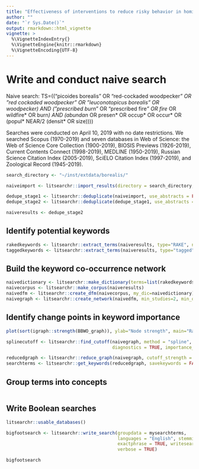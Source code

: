 ```yaml
---
title: "Effectiveness of interventions to reduce risky behavior in hominid cryptids"
author: ""
date: "`r Sys.Date()`"
output: rmarkdown::html_vignette
vignette: >
  %\VignetteIndexEntry{}
  %\VignetteEngine{knitr::rmarkdown}
  %\VignetteEncoding{UTF-8}
---
```


# Write and conduct naive search

Naive search: TS=(("picoides borealis" OR "red-cockaded woodpecker*" OR "red cockaded woodpecker" OR "leuconotopicus borealis" OR woodpecker) AND ("prescribed burn*" OR "prescribed fire*" OR fire* OR wildfire* OR burn*) AND (abundan* OR presen* OR occup* OR occur* OR (popul* NEAR/2 (densit* OR size))))

Searches were conducted on April 10, 2019 with no date restrictions. We searched Scopus (1970-2019) and seven databases in Web of Science: the Web of Science Core Collection (1900-2019), BIOSIS Previews (1926-2019), Current Contents Connect (1998-2019), MEDLINE (1950-2019), Russian Science Citation Index (2005-2019), SciELO Citation Index (1997-2019), and Zoological Record (1945-2019).


```r
search_directory <- "~/inst/extdata/borealis/"

naiveimport <- litsearchr::import_results(directory = search_directory, remove_duplicates = FALSE, clean_dataset = TRUE, save_full_dataset = FALSE)

dedupe_stage1 <- litsearchr::deduplicate(naiveimport, use_abstracts = FALSE, use_titles = TRUE, method = "quick")
dedupe_stage2 <- litsearchr::deduplicate(dedupe_stage1, use_abstracts = TRUE, use_titles = FALSE, doc_sim = .8, method = "tokens")

naiveresults <- dedupe_stage2

```

## Identify potential keywords

```r
rakedkeywords <- litsearchr::extract_terms(naiveresults, type="RAKE", new_stopwords = NULL, min_freq = 2, title = TRUE, abstract = TRUE, ngrams = TRUE, n=2)
taggedkeywords <- litsearchr::extract_terms(naiveresults, type="tagged", new_stopwords = NULL, min_freq = 2, title = TRUE, abstract = TRUE, ngrams = TRUE, n=2)

```

## Build the keyword co-occurrence network

```r
naivedictionary <- litsearchr::make_dictionary(terms=list(rakedkeywords, taggedkeywords))
naivecorpus <- litsearchr::make_corpus(naiveresults)
naivedfm <- litsearchr::create_dfm(naivecorpus, my_dic=naivedictionary)
naivegraph <- litsearchr::create_network(naivedfm, min_studies=2, min_occurrences = 2)
```

## Identify change points in keyword importance 

```r
plot(sort(igraph::strength(BBWO_graph)), ylab="Node strength", main="Ranked node strengths", xlab="Rank")
```

```r
splinecutoff <- litsearchr::find_cutoff(naivegraph, method = "spline", degrees = 2, knot_num = 3, 
                                        diagnostics = TRUE, importance_method = "strength")
```


```r
reducedgraph <- litsearchr::reduce_graph(naivegraph, cutoff_strength = splinecutoff[1])
searchterms <- litsearchr::get_keywords(reducedgraph, savekeywords = FALSE, makewordle = FALSE)
```

## Group terms into concepts

```r

```

## Write Boolean searches

```r
litsearchr::usable_databases()
```

```r
bigfootsearch <- litsearchr::write_search(groupdata = mysearchterms, 
                                          languages = "English", stemming = TRUE,
                                          exactphrase = TRUE, writesearch = FALSE, 
                                          verbose = TRUE)

bigfootsearch
```
